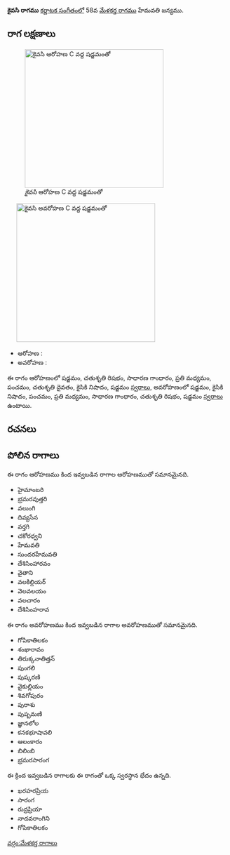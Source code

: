 {{Infobox ragam
	| name          	= కైవసి
	| synonym	    	= 
	| mela          	= 
	| chakra        	= 
	| janaka        	= 
	| type          	= సంపూర్ణ-షడవ
	| arohanam      	= {{svaraC|S|R2|G2|M2|P|D2|N2|S'}} 
	| avarohanam    	= {{svaraC|S'|N2|P|M2|G2|R2|S}}
	| jeeva         	=
	| chhaya        	=
	| nyasa         	=
	| vishesha      	= 
	| equivalent  		= 
}}
{{కర్ణాటక సంగీత రాగాలు}}
'''కైవసి రాగము''' [[కర్ణాటక సంగీతం]]లో 58వ [[మేళకర్త రాగము]] హేమవతి జన్యము. 


==రాగ లక్షణాలు==
[[Image:kaivasi_ar_kb2wiki.png|thumb|right|316px|''కైవసి'' ఆరోహణ C వద్ద షడ్జమంతో]]
	[[Image:kaivasi_av_kb2wiki.png|thumb|right|316px|''కైవసి'' అవరోహణ C వద్ద షడ్జమంతో]]

* ఆరోహణ : {{svaraC|S|R2|G2|M2|P|D2|N2|S'}} 
* అవరోహణ : {{svaraC|S'|N2|P|M2|G2|R2|S}}

ఈ రాగం ఆరోహణంలో షడ్జమం, చతుశృతి రిషభం, సాధారణ  గాంధారం, ప్రతి మధ్యమం, పంచమం, చతుశృతి దైవతం, కైసికి నిషాదం, షడ్జమం [[స్వరాలు]], అవరోహణంలో షడ్జమం, కైసికి నిషాదం, పంచమం, ప్రతి మధ్యమం, సాధారణ  గాంధారం, చతుశృతి రిషభం, షడ్జమం [[స్వరాలు]] ఉంటాయి.

==రచనలు==



==పోలిన రాగాలు==
ఈ రాగం ఆరోహణము కింద ఇవ్వబడిన రాగాల ఆరోహణముతో సమానమైనది.
* హైమాంబరి
* భ్రమరవుత్తరి
* వలుంగి
* దివ్యసేన
* వర్తగి
* చకోరధ్వని
* హేమవతి
* సుందరహేమవతి
* దేశిసింహారవం
* వైతాని
* వలకిల్లియర్
* వెలవలయం
* వలచారం
* దేశిసింహరావ

ఈ రాగం అవరోహణము కింద ఇవ్వబడిన రాగాల అవరోహణముతో సమానమైనది.
* గోపికాతిలకం
* శంఖారావం
* తిరుక్కనాతిత్తన్
* పుంగలి
* పుష్కరణి
*  వైకుల్లియం
* శివగోపురం
* పురాశు
* పుష్పమణి
* జ్ఞానలోల
* కనకభూషావలి
* ఆలంకారం
* బిలింబి
* భ్రమరసారంగ

ఈ క్రింద ఇవ్వబడిన రాగాలకు ఈ రాగంతో ఒక్క స్వరస్థాన భేదం ఉన్నది.
* ఖరహరప్రియ
* సారంగ
* రుద్రప్రియా
* నాదవరాంగిని
* గోపికాతిలకం



[[వర్గం:మేళకర్త రాగాలు]]